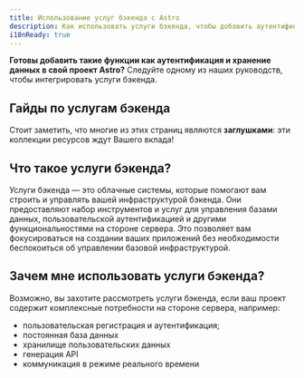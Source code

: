```yaml
---
title: Использование услуг бэкенда c Astro
description: Как использовать услуги бэкенда, чтобы добавить аутентификацию и хранение данных
i18nReady: true
---
```


**Готовы добавить такие функции как аутентификация и хранение данных в свой проект Astro?** Следуйте одному из наших руководств, чтобы интегрировать услуги бэкенда.

## Гайды по услугам бэкенда

<BackendGuidesNav />

Стоит заметить, что многие из этих страниц являются **заглушками**: эти коллекции ресурсов ждут Вашего вклада!

## Что такое услуги бэкенда?

Услуги бэкенда — это облачные системы, которые помогают вам строить и управлять вашей инфраструктурой бэкенда. Они предоставляют набор инструментов и услуг для управления базами данных, пользовательской аутентификацией и другими функциональностями на стороне сервера. Это позволяет вам фокусироваться на создании ваших приложений без необходимости беспокоиться об управлении базовой инфраструктурой.

## Зачем мне использовать услуги бэкенда?

Возможно, вы захотите рассмотреть услуги бэкенда, если ваш проект содержит комплексные потребности на стороне сервера, например:
- пользовательская регистрация и аутентификация;
- постоянная база данных
- хранилище пользовательских данных
- генерация API
- коммуникация в режиме реального времени
